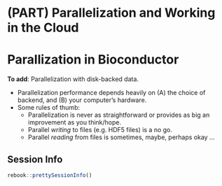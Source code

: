 # (PART) Parallelization and Working in the Cloud {-}

# Parallization in Bioconductor {#parallel-bioc}

**To add**: Parallelization with disk-backed data.

- Parallelization performance depends heavily on (A) the choice of backend, and (B) your computer's hardware.
- Some rules of thumb:
  - Parallelization is never as straightforward or provides as big an improvement as you think/hope.
  - Parallel *writing* to files (e.g. HDF5 files) is a no go.
  - Parallel *reading* from files is sometimes, maybe, perhaps okay ... 


## Session Info {-}

```r
rebook::prettySessionInfo()
```